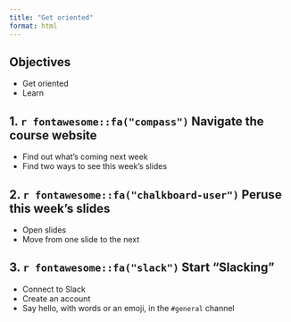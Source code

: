 ```yaml
---
title: "Get oriented"
format: html
---
```


## Objectives

- Get oriented 
- Learn

## 1. `r fontawesome::fa("compass")` Navigate the course website

- Find out what's coming next week
- Find two ways to see this week's slides

## 2. `r fontawesome::fa("chalkboard-user")` Peruse this week's slides

- Open slides
- Move from one slide to the next

## 3. `r fontawesome::fa("slack")` Start "Slacking"

- Connect to Slack
- Create an account
- Say hello, with words or an emoji, in the `#general` channel
